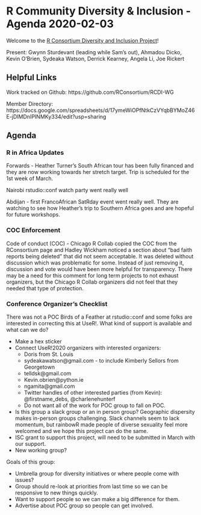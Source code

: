 # R Community Diversity & Inclusion - Agenda 2020-02-03

Welcome to the [R Consortium Diversity and Inclusion Project](https://www.r-consortium.org/projects/r-community-diversity-and-inclusion)!

Present: Gwynn Sturdevant (leading while Sam's out), Ahmadou Dicko, Kevin O'Brien, Sydeaka Watson, Derrick Kearney, Angela Li, Joe Rickert

## Helpful Links

Work tracked on Github: https://github.com/RConsortium/RCDI-WG

Member Directory: https://docs.google.com/spreadsheets/d/17ymeWiOPfNtkCzVYqbBYMoZ46E-jDIMDnIPINMKy334/edit?usp=sharing

## Agenda

### R in Africa Updates

Forwards - Heather Turner’s South African tour has been fully financed and they are now working towards her stretch target. Trip is scheduled for the 1st week of March.

Nairobi rstudio::conf watch party went really well

Abdijan - first FrancoAfrican SatRday event went really well. They are watching to see how Heather’s trip to Southern Africa goes and are hopeful for future workshops.

### COC Enforcement

Code of conduct (COC) - Chicago R Collab copied the COC from the RConsortium page and Hadley Wickham noticed a section about “bad faith reports being deleted” that did not seem acceptable. It was deleted without discussion which was problematic for some. Instead of just removing it, discussion and vote would have been more helpful for transparency. There may be a need for this comment for long term projects to not exhaust organizers, but the Chicago R Collab organizers did not feel that they needed that type of protection.

### Conference Organizer's Checklist

There was not a POC Birds of a Feather at rstudio::conf and some folks are interested in correcting this at UseR!. What kind of support is available and what can we do?

- Make a hex sticker
- Connect UseR!2020 organizers with interested organizers:
  - Doris from St. Louis
  - sydeakawatson@gmail.com - to include Kimberly Sellors from Georgetown
  - telldsk@gmail.com
  - Kevin.obrien@python.ie
  - ngamita@gmail.com
  - Twitter handles of other interested parties (from Kevin): @firstname_debs, @charlenehunterf
  - Do not want all of the work for POC group to fall on POC.
- Is this group a slack group or an in person group? Geographic dispersity makes in-person groups challenging. Slack channels seem to lack momentum, but rainbowR made people of diverse  sexuality feel more welcomed and we hope this project can do the same.
- ISC grant to support this project, will need to be submitted in March with our support.
- New working group?

Goals of this group:

- Umbrella group for diversity initiatives or where people come with issues?
- Group should re-look at priorities from last time so we can be responsive to new things quickly.
- Want to support people so we can make a big difference for them.
- Advertise about POC group so people can get involved.




